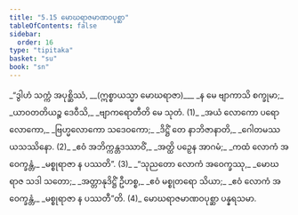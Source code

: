 ```yaml
---
title: "5.15 မောဃရာဇမာဏဝပုစ္ဆာ"
tableOfContents: false
sidebar:
  order: 16
type: "tipitaka"
basket: "su"
book: "sn"
---
```



<DynamicBreadcrumb />

<Division number="1123" book="sn" e="ch" v="18" p="447">

<Paragraph number="1323" type="verses" book="sn">
_“ဒွါဟံ သက္ကံ အပုစ္ဆိဿံ, __(ဣစ္စာယသ္မာ မောဃရာဇာ)___  
_န မေ ဗျာကာသိ စက္ခုမာ;_  
_ယာဝတတိယဉ္စ ဒေဝီသိ,_  
_ဗျာကရောတီတိ မေ သုတံ. (1)_  

</Paragraph>

</Division>
<Division number="1124" book="sn" e="ch" v="18" p="447">

<Paragraph number="1324" type="verses" book="sn">
_အယံ လောကော ပရော လောကော,_  
_ဗြဟ္မလောကော သဒေဝကော;_  
_ဒိဋ္ဌိံ တေ နာဘိဇာနာတိ,_  
_ဂေါတမဿ ယသဿိနော. (2)_  

</Paragraph>

</Division>
<Division number="1125" book="sn" e="ch" v="18" p="447">

<Paragraph number="1325" type="verses" book="sn">
_ဧဝံ အဘိက္ကန္တဒဿာဝိံ,_  
_အတ္ထိ ပဉှေန အာဂမံ;_  
_ကထံ လောကံ အဝေက္ခန္တံ,_  
_မစ္စုရာဇာ န ပဿတိ”. (3)_  

</Paragraph>

</Division>
<Division number="1126" book="sn" e="ch" v="18" p="448">

<Paragraph number="1326" type="verses" book="sn">
_“သုညတော လောကံ အဝေက္ခဿု,_  
_မောဃရာဇ သဒါ သတော;_  
_အတ္တာနုဒိဋ္ဌိံ ဦဟစ္စ,_  
_ဧဝံ မစ္စုတရော သိယာ;_  
_ဧဝံ လောကံ အဝေက္ခန္တံ,_  
_မစ္စုရာဇာ န ပဿတီ”တိ. (4)_  


</Paragraph>
</Division>

<Paragraph number="1327" type="center" book="sn">
မောဃရာဇမာဏဝပုစ္ဆာ ပန္နရသမာ.
</Paragraph>